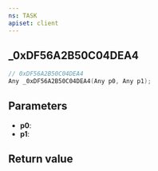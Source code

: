 ```yaml
---
ns: TASK
apiset: client
---
```

## _0xDF56A2B50C04DEA4

```c
// 0xDF56A2B50C04DEA4
Any _0xDF56A2B50C04DEA4(Any p0, Any p1);
```


## Parameters
* **p0**:
* **p1**:

## Return value